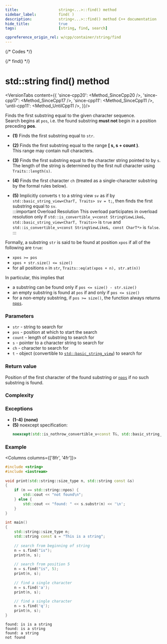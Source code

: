 ```yaml
---
title:					string<...>::find() method
sidebar_label:			find( )
description:			string<...>::find() method C++ documentation
hide_title:				true
tags:					[string, find, search]

cppreference_origin_rel: w/cpp/container/string/find
---
```




{/* Codes */}

{/* find() */}

# std::string find() method

<VersionTabs content={{
	'since-cpp20': <Method_SinceCpp20 />,
	'since-cpp17': <Method_SinceCpp17 />,
	'since-cpp11': <Method_SinceCpp11 />,
	'until-cpp11': <Method_UntilCpp11 />,
}}/>

Finds the first substring equal to the given character sequence.  
Search begins at `pos`, i.e. the found substring **must not** begin in a position preceding **pos**.

 - **(1)** Finds the first substring equal to `str`.

 - **(2)** Finds the first substring equal to the range **[ s, s + count )**.  
	This range may contain null characters.

 - **(3)** Finds the first substring equal to the character string pointed to by `s`.  
	The length of the string is determined by the first null character using `Traits::length(s)`.

 - **(4)** Finds the first character `ch` (treated as a single-character substring by the formal rules below).

 - **(5)** Implicitly converts `t` to a string view `sv` as if by `std::basic_string_view<CharT, Traits> sv = t;`, then finds the first substring equal to `sv`.  
	:::important Overload Resolution
	This overload participates in overload resolution only if `std::is_convertible_v<const StringViewLike&, std::basic_string_view<CharT, Traits>>` is `true` and `std::is_convertible_v<const StringViewLike&, const CharT*>` is `false`.
	:::

Formally, a substring `str` is said to be found at position `xpos` if all of the following are `true`:
 - `xpos >= pos`
 - `xpos + str.size() <= size()`
 - for all positions `n` in `str`, `Traits::eq(at(xpos + n), str.at(n))`

In particular, this implies that
 - a substring can be found only if `pos <= size() - str.size()`
 - an empty substring is found at `pos` if and only if `pos <= size()`
 - for a non-empty substring, if `pos >= size()`, the function always returns [`npos`](#).

### Parameters

 - `str` - string to search for
 - `pos` - position at which to start the search
 - `count` - length of substring to search for
 - `s` - pointer to a character string to search for
 - `ch` - character to search for
 - `t` - object (convertible to [`std::basic_string_view`](../string_view)) to search for

### Return value

Position of the first character of the found substring or [`npos`](#) if no such substring is found.

### Complexity

<ImproveSection />

### Exceptions

 - **(1-4)** **(none)**
 - **(5)** noexcept specification:
	```cpp
	noexcept(std::is_nothrow_convertible_v<const T&, std::basic_string_view<CharT, Traits>>)
	```

### Example

<Columns columns={['8fr', '4fr']}>
<div>

```cpp
#include <string>
#include <iostream>
 
void print(std::string::size_type n, std::string const &s)
{
    if (n == std::string::npos) {
        std::cout << "not found\n";
    } else {
        std::cout << "found: " << s.substr(n) << '\n';
    }
}
 
int main()
{
    std::string::size_type n;
    std::string const s = "This is a string";
 
    // search from beginning of string
    n = s.find("is");
    print(n, s);
 
    // search from position 5
    n = s.find("is", 5);
    print(n, s);
 
    // find a single character
    n = s.find('a');
    print(n, s);
 
    // find a single character
    n = s.find('q');
    print(n, s);
}
```

</div>
<div>

```plaintext title="Output"
found: is is a string
found: is a string
found: a string
not found
```

</div>
</Columns>
